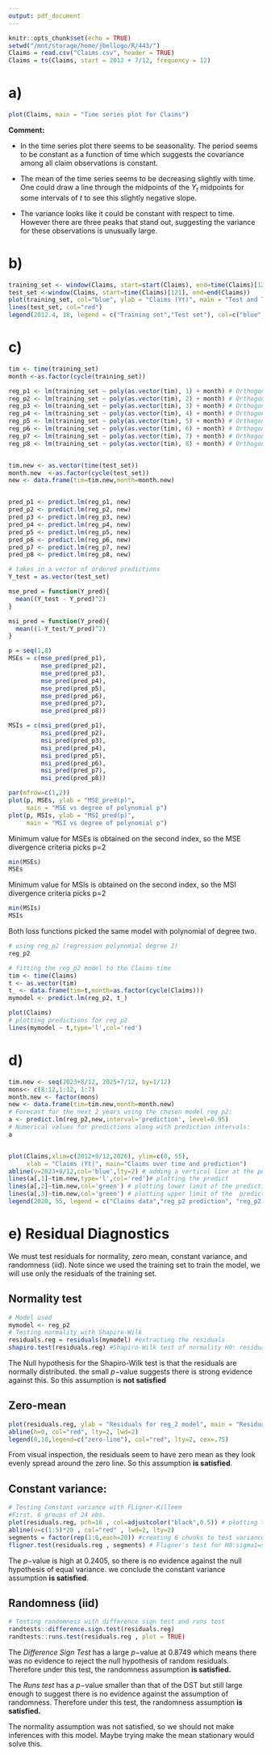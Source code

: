 ```yaml
---
output: pdf_document
---
```


```r
knitr::opts_chunk$set(echo = TRUE)
setwd("/mnt/storage/home/jbellogo/R/443/")
Claims = read.csv("Claims.csv", header = TRUE)
Claims = ts(Claims, start = 2012 + 7/12, frequency = 12)

```


# a) 
```r
plot(Claims, main = "Time series plot for Claims")
```

**Comment:**

* In the time series plot there seems to be seasonality. The period seems to be constant as a function of time which suggests the covariance among all claim observations is constant.

* The mean of the time series seems to be decreasing slightly with time. One could draw a line through the midpoints of the $Y_t$ midpoints for some intervals of $t$ to see this slightly negative slope. 

* The variance looks like it could be constant with respect to time. However there are three peaks that stand out, suggesting the variance for these observations is unusually large. 

\newpage

# b) 
```r
training_set <- window(Claims, start=start(Claims), end=time(Claims)[120])
test_set <-window(Claims, start=time(Claims)[121], end=end(Claims))
plot(training_set, col="blue", ylab = "Claims (Yt)", main = "Test and Training sets for time series of Claims")
lines(test_set, col="red")
legend(2012.4, 18, legend = c("Training set","Test set"), col=c("blue", "red"), lty=1:1, cex=.5)

```

\newpage

# c)
```r
tim <- time(training_set)
month <-as.factor(cycle(training_set))

reg_p1 <- lm(training_set ~ poly(as.vector(tim), 1) + month) # Orthogonal polynomial deg 1
reg_p2 <- lm(training_set ~ poly(as.vector(tim), 2) + month) # Orthogonal polynomial deg 2
reg_p3 <- lm(training_set ~ poly(as.vector(tim), 3) + month) # Orthogonal polynomial deg 3
reg_p4 <- lm(training_set ~ poly(as.vector(tim), 4) + month) # Orthogonal polynomial deg 4
reg_p5 <- lm(training_set ~ poly(as.vector(tim), 5) + month) # Orthogonal polynomial deg 5
reg_p6 <- lm(training_set ~ poly(as.vector(tim), 6) + month) # Orthogonal polynomial deg 6
reg_p7 <- lm(training_set ~ poly(as.vector(tim), 7) + month) # Orthogonal polynomial deg 7
reg_p8 <- lm(training_set ~ poly(as.vector(tim), 8) + month) # Orthogonal polynomial deg 8


tim.new <- as.vector(time(test_set))
month.new  <-as.factor(cycle(test_set))
new <- data.frame(tim=tim.new,month=month.new)


pred_p1 <- predict.lm(reg_p1, new)
pred_p2 <- predict.lm(reg_p2, new)
pred_p3 <- predict.lm(reg_p3, new)
pred_p4 <- predict.lm(reg_p4, new)
pred_p5 <- predict.lm(reg_p5, new)
pred_p6 <- predict.lm(reg_p6, new)
pred_p7 <- predict.lm(reg_p7, new)
pred_p8 <- predict.lm(reg_p8, new)

# takes in a vector of ordered predictions 
Y_test = as.vector(test_set)

mse_pred = function(Y_pred){
  mean((Y_test - Y_pred)^2)
}

msi_pred = function(Y_pred){
  mean((1-Y_test/Y_pred)^2)
}

p = seq(1,8)
MSEs = c(mse_pred(pred_p1),
         mse_pred(pred_p2),
         mse_pred(pred_p3),
         mse_pred(pred_p4),
         mse_pred(pred_p5),
         mse_pred(pred_p6),
         mse_pred(pred_p7),
         mse_pred(pred_p8))

MSIs = c(msi_pred(pred_p1),
         msi_pred(pred_p2),
         msi_pred(pred_p3),
         msi_pred(pred_p4),
         msi_pred(pred_p5),
         msi_pred(pred_p6),
         msi_pred(pred_p7),
         msi_pred(pred_p8))

par(mfrow=c(1,2))
plot(p, MSEs, ylab = "MSE_pred(p)",
     main = "MSE vs degree of polynomial p")
plot(p, MSIs, ylab = "MSI_pred(p)", 
     main = "MSI vs degree of polynomial p")
```


Minimum value for MSEs is obtained on the second index, so the MSE divergence criteria picks p=2
```r
min(MSEs)
MSEs
```

Minimum value for MSIs is obtained on the second index, so the MSI divergence criteria picks p=2
```r
min(MSIs)
MSIs
```

Both loss functions picked the same model with polynomial of degree two. 
```r

# using reg_p2 (regression polynomial degree 2)
reg_p2

# fitting the reg_p2 model to the Claims time
tim <- time(Claims)
t <- as.vector(tim)
t_ <- data.frame(tim=t,month=as.factor(cycle(Claims))) 
mymodel <- predict.lm(reg_p2, t_)

plot(Claims)
# plotting predictions for reg_p2
lines(mymodel ~ t,type='l',col='red')

```
\newpage


# d) 
```r
tim.new <- seq(2023+8/12, 2025+7/12, by=1/12)
mons<- c(8:12,1:12, 1:7)
month.new <- factor(mons)
new <- data.frame(tim=tim.new,month=month.new)
# Forecast for the next 2 years using the chosen model reg_p2:
a <- predict.lm(reg_p2,new,interval='prediction', level=0.95)
# Numerical values for predictions along with prediction intervals:
a


plot(Claims,xlim=c(2012+8/12,2026), ylim=c(0, 55), 
     xlab = "Claims (Yt)", main="Claims over time and prediction") 
abline(v=2023+8/12,col='blue',lty=2) # adding a vertical line at the point where prediction starts
lines(a[,1]~tim.new,type='l',col='red')# plotting the predict
lines(a[,2]~tim.new,col='green') # plotting lower limit of the prediction interval
lines(a[,3]~tim.new,col='green') # plotting upper limit of the  prediction interval
legend(2020, 55, legend = c("Claims data","reg_p2 prediction", "reg_p2 prediction intervals"), col=c("black", "red", "green"), lty=1:1, cex=.5)


```
\newpage

# e) Residual Diagnostics

We must test residuals for normality, zero mean, constant variance, and randomness (iid). Note since we used the training set to train the model, we will use only the residuals of the training set. 

## Normality test 
```r
# Model used
mymodel <- reg_p2
# Testing normality with Shapiro-Wilk
residuals.reg = residuals(mymodel) #extracting the residuals
shapiro.test(residuals.reg) #Shapiro-Wilk test of normality H0: residuals are normal
```
The Null hypothesis for the Shapiro-Wilk test is that the residuals are normally distributed. the small $p-$value suggests there is strong evidence against this. So this assumption is **not satisfied**

## Zero-mean 
```r
plot(residuals.reg, ylab = "Residuals for reg_2 model", main = "Residuals plot")
abline(h=0, col="red", lty=2, lwd=2)
legend(0,10,legend=c("zero-line"), col="red", lty=2, cex=.75)
```
From visual inspection, the residuals seem to have zero mean as they look evenly spread around the zero line. So this assumption **is satisfied**.

## Constant variance: 
```r
# Testing Constant variance with FLigner-Killeem
#First, 6 groups of 24 obs.
plot(residuals.reg, pch=16 , col=adjustcolor("black",0.5)) # plotting the residuals vs time
abline(v=c(1:5)*20 , col="red" , lwd=2, lty=2)
segments = factor(rep(1:6,each=20)) #creating 6 chunks to test variance homogeneity
fligner.test(residuals.reg , segments) # Fligner's test for H0:sigma1=sigma2=...=sigma6 (note that we made 6 chunks)

```
The $p-$value is high at $0.2405$, so there is no evidence against the null hypothesis of equal variance. we conclude the constant variance assumption **is satisfied**.

## Randomness (iid)
```r
# Testing randomness with difference sign test and runs test
randtests::difference.sign.test(residuals.reg)
randtests::runs.test(residuals.reg , plot = TRUE)
```
The *Difference Sign Test* has a large $p-$value at $0.8749$ which means there was no evidence to reject the null hypothesis of random residuals. Therefore under this test, the randomness assumption **is satisfied.**

The *Runs test* has a $p-$value smaller than that of the DST but still large enough to suggest there is no evidence against the assumption of randomness. Therefore under this test, the randomness assumption **is satisfied.**


The normality assumption was not satisfied, so we should not make inferences with this model. Maybe trying make the mean stationary would solve this. 


